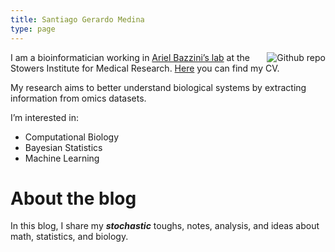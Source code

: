 ```yaml
---
title: Santiago Gerardo Medina
type: page
---
```


[<img src="/img/photo.jpg" style="max-width:25%;min-width:40px;float:right;" alt="Github repo" />](https://github.com/yihui/hugo-xmin)

I am a bioinformatician working in [Ariel Bazzini's lab](https://research.stowers.org/bazzinilab/index.html) at the Stowers Institute for Medical Research. [Here](https://github.com/santiago1234/CV/blob/master/CV.pdf) you can find my CV.

My research aims to better understand biological systems by extracting information from omics datasets.

I’m interested in:

* Computational Biology
* Bayesian Statistics
* Machine Learning

# About the blog

In this blog, I share my _**stochastic**_ toughs, notes, analysis, and ideas about math, statistics, and biology.